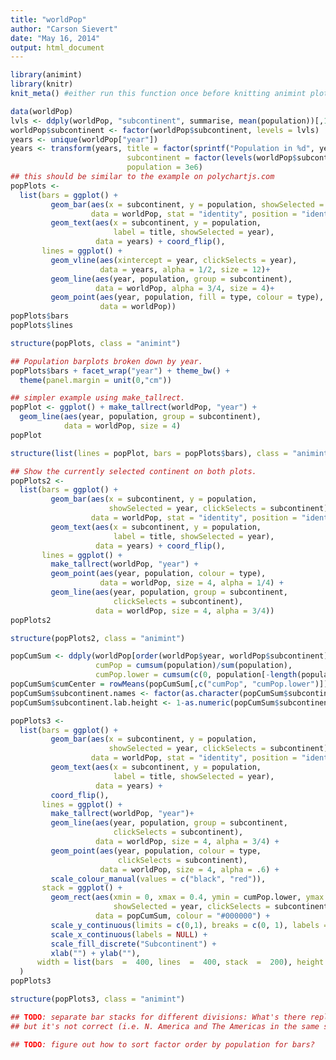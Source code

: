 ```yaml
---
title: "worldPop"
author: "Carson Sievert"
date: "May 16, 2014"
output: html_document
---
```



```r
library(animint)
library(knitr)
knit_meta() #either run this function once before knitting animint plots or knit in a clean session
```

```r
data(worldPop)
lvls <- ddply(worldPop, "subcontinent", summarise, mean(population))[,1]
worldPop$subcontinent <- factor(worldPop$subcontinent, levels = lvls)
years <- unique(worldPop["year"])
years <- transform(years, title = factor(sprintf("Population in %d", year)),
                          subcontinent = factor(levels(worldPop$subcontinent)[1]),
                          population = 3e6)
## this should be similar to the example on polychartjs.com
popPlots <-
  list(bars = ggplot() +
         geom_bar(aes(x = subcontinent, y = population, showSelected = year),
                  data = worldPop, stat = "identity", position = "identity") +
         geom_text(aes(x = subcontinent, y = population,
                       label = title, showSelected = year),
                   data = years) + coord_flip(),
       lines = ggplot() +
         geom_vline(aes(xintercept = year, clickSelects = year),
                    data = years, alpha = 1/2, size = 12)+
         geom_line(aes(year, population, group = subcontinent),
                   data = worldPop, alpha = 3/4, size = 4)+
         geom_point(aes(year, population, fill = type, colour = type),
                    data = worldPop))
popPlots$bars
popPlots$lines
```

```r
structure(popPlots, class = "animint")
```


```r
## Population barplots broken down by year.
popPlots$bars + facet_wrap("year") + theme_bw() + 
  theme(panel.margin = unit(0,"cm"))
```

```r
## simpler example using make_tallrect.
popPlot <- ggplot() + make_tallrect(worldPop, "year") +
  geom_line(aes(year, population, group = subcontinent),
            data = worldPop, size = 4)
popPlot
```

```r
structure(list(lines = popPlot, bars = popPlots$bars), class = "animint")
```

```r
## Show the currently selected continent on both plots.
popPlots2 <-
  list(bars = ggplot() +
         geom_bar(aes(x = subcontinent, y = population,
                      showSelected = year, clickSelects = subcontinent),
                  data = worldPop, stat = "identity", position = "identity") +
         geom_text(aes(x = subcontinent, y = population,
                       label = title, showSelected = year),
                   data = years) + coord_flip(),
       lines = ggplot() +
         make_tallrect(worldPop, "year") +
         geom_point(aes(year, population, colour = type),
                    data = worldPop, size = 4, alpha = 1/4) +
         geom_line(aes(year, population, group = subcontinent,
                       clickSelects = subcontinent),
                   data = worldPop, size = 4, alpha = 3/4))
popPlots2
```

```r
structure(popPlots2, class = "animint")
```

```r
popCumSum <- ddply(worldPop[order(worldPop$year, worldPop$subcontinent),], .(year), transform, 
                   cumPop = cumsum(population)/sum(population), 
                   cumPop.lower = cumsum(c(0, population[-length(population)]))/sum(population))
popCumSum$cumCenter = rowMeans(popCumSum[,c("cumPop", "cumPop.lower")])
popCumSum$subcontinent.names <- factor(as.character(popCumSum$subcontinent)) # alphabetize
popCumSum$subcontinent.lab.height <- 1-as.numeric(popCumSum$subcontinent.names)/15

popPlots3 <-
  list(bars = ggplot() +
         geom_bar(aes(x = subcontinent, y = population,
                      showSelected = year, clickSelects = subcontinent),
                  data = worldPop, stat = "identity", position = "identity") +
         geom_text(aes(x = subcontinent, y = population,
                       label = title, showSelected = year),
                   data = years) +
         coord_flip(),
       lines = ggplot() +
         make_tallrect(worldPop, "year")+
         geom_line(aes(year, population, group = subcontinent,
                       clickSelects = subcontinent),
                   data = worldPop, size = 4, alpha = 3/4) +
         geom_point(aes(year, population, colour = type, 
                        clickSelects = subcontinent),
                    data = worldPop, size = 4, alpha = .6) +
         scale_colour_manual(values = c("black", "red")),
       stack = ggplot() + 
         geom_rect(aes(xmin = 0, xmax = 0.4, ymin = cumPop.lower, ymax = cumPop, fill = factor(subcontinent), 
                       showSelected = year, clickSelects = subcontinent),
                   data = popCumSum, colour = "#000000") +
         scale_y_continuous(limits = c(0,1), breaks = c(0, 1), labels = NULL) + 
         scale_x_continuous(labels = NULL) + 
         scale_fill_discrete("Subcontinent") +
         xlab("") + ylab(""),
      width = list(bars  =  400, lines  =  400, stack  =  200), height = list(400)
  )
popPlots3
```

```r
structure(popPlots3, class = "animint")
```

```r
## TODO: separate bar stacks for different divisions: What's there replicates polycharts.js, 
## but it's not correct (i.e. N. America and The Americas in the same stack). 

## TODO: figure out how to sort factor order by population for bars?
```

